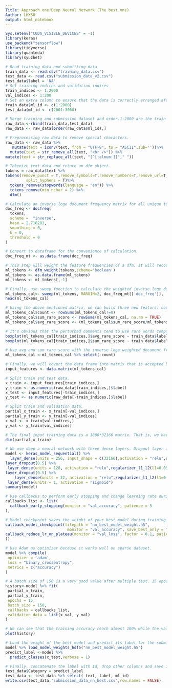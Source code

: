 ---
Title: Approach one:Deep Neural Network (The best one)
Author: LHXS0
output: html_notebook
---

```{r}
Sys.setenv("CUDA_VISIBLE_DEVICES" = -1)   
library(keras)  
use_backend("tensorflow")
library(tidyverse)
library(quanteda)
library(syuzhet)
```

```{r}
# Read training data and submitting data
train_data <- read.csv("training_data.csv")
test_data <- read.csv("submission_data_v2.csv")
test_data$label = 'NA'
# Set training indices and validation indices
train_indices <- 1:2000
val_indices <- 1:200
# Set an extra column to ensure that the data is correctly arranged after merged together
train_data$ml_id <- c(1:2000)
test_data$ml_id <- c(2001:3000)

# Merge training and submission dataset and order.1-2000 are the train dataset with known labels. 2001-3000 are the submission dataset that we want to predict on.
raw_data <-rbind(train_data,test_data)
raw_data <- raw_data[order(raw_data$ml_id),]

# Preprocessing raw data to remove special characters.
raw_data <- raw_data %>% 
   mutate(text = iconv(text, from = "UTF-8", to = "ASCII",sub=''))%>%
  mutate(text = str_remove_all(text, "<br />")) %>%
mutate(text = str_replace_all(text, "[^[:alnum:]]"," "))

```

```{r}
# Tokenize text data and return an dfm object.
tokens = raw_data$text %>% 
tokens(remove_punct = T,remove_symbols=T,remove_numbers=T,remove_url=T,
         split_hyphens = T)%>%
  tokens_remove(stopwords(language = "en")) %>%
  tokens_remove(min_nchar = 2) %>%
  dfm()
```

```{r}
# Calculate an inverse loge document frequency matrix for all unique tokens. 
doc_freq <- docfreq(
  tokens,
  scheme =  "inverse",
  base = 2.718281,
  smoothing = 0,
  k = 0,
  threshold = 0
)

# Convert to dataframe for the convenience of calculation.
doc_freq_mt <- as.data.frame(doc_freq)

# This step will weight the feature frequencies of a dfm. It will recode all non-zero counts as 1. We only care if specific token appears in a document or not, the count doesn't matter.
ml_tokens <- dfm_weight(tokens,scheme='boolean')
ml_tokens <- as.data.frame(ml_tokens)
ml_tokens <- ml_tokens[,-1]

# Finally, use sweep function to calculate the weighted inverse loge document frequency matrix for the text column. This matrix reflects the rareness of the vocabularies adopted by each comment.
ml_tokens_cal<- sweep(ml_tokens, MARGIN=2, doc_freq_mt[['doc_freq']], `*`)
head(ml_tokens_cal)
```

```{r}
# Using the above mentioned matrix, we can build three new featurs: count of rare words, sum rare score and average rare score. However, we will only use average and sum rare score as new features.
ml_tokens_cal$count <- rowSums(ml_tokens_cal!=0)
ml_tokens_cal$sum_rare_score <- rowSums(ml_tokens_cal, na.rm = TRUE)
ml_tokens_cal$avg_rare_score <- (ml_tokens_cal$sum_rare_score/ml_tokens_cal$count)
```


```{r}
# It's obvious that the perturbed comments tend to use rare words compared to the original comments. However, it seems that the difference in the sum rare score is smaller. We will use avg and sum rare score as new features.
boxplot(ml_tokens_cal[train_indices,]$avg_rare_score ~ train_data$label,names=c("Perturbed","Original"),ylab="Avg Rare Score")
boxplot(ml_tokens_cal[train_indices,]$sum_rare_score ~ train_data$label,names=c("Perturbed","Original"),ylab="Sum Rare Score")
```
```{r}
# Use avg and sum rare score with the inverse loge weighted document frequency matrix as input features. Drop the count column.
ml_tokens_cal <-ml_tokens_cal %>% select(-count)
```

```{r}
# Finally, we will covert the data frame into matrix that is accepted by Keras.
input_features <- data.matrix(ml_tokens_cal)
```

```{r}
# Split train and test data.
x_train <- input_features[train_indices,]
y_train <- as.numeric(raw_data[train_indices,]$label)
x_test <- input_features[-train_indices,]
y_test <- as.numeric(raw_data[-train_indices,]$label)

# Split train and validation data.
partial_x_train <- x_train[-val_indices,]
partial_y_train <- y_train[-val_indices]
x_val <- x_train[val_indices,]
y_val <- y_train[val_indices]

# The final input training data is a 1800*32166 matrix. That is, we have 1800 samples, each sample with 32166 features.
dim(partial_x_train)
```
```{r}
# We use deep a neural network with three dense layers. Dropout layer and regularization are employed to prevent the model from overfitting.
model <- keras_model_sequential() %>%
  layer_dense(units = 256, input_shape = c(32166),activation = "relu",regularizer_l1_l2(l1=0.05,l2=0.05)) %>%
layer_dropout(0.5) %>%
 layer_dense(units = 128, activation = "relu",regularizer_l1_l2(l1=0.05,l2=0.05)) %>%
layer_dropout(0.5) %>%
    layer_dense(units = 32, activation = "relu",regularizer_l1_l2(l1=0.05,l2=0.05)) %>%
 layer_dense(units = 1, activation = "sigmoid")
summary(model)
```

```{r}
# Use callbacks to perform early stopping and change learning rate during training. These measures ensure that you get the best performance from your model.
callbacks_list <- list(
  callback_early_stopping(monitor = "val_accuracy", patience = 5
),

# Model checkpoint saves the weight of your best model during training.
callback_model_checkpoint(filepath = "nn_best_model_weight.h5",
                           monitor = "val_accuracy", save_best_only = TRUE,save_weights_only = TRUE,mode = c("max")),
callback_reduce_lr_on_plateau(monitor = "val_loss", factor = 0.1, patience = 3
))

# Use Adam as optimizer because it works well on sparse dataset.
model %>% compile(
 optimizer = 'adam',
 loss = "binary_crossentropy",
 metrics = c("accuracy")
)
```

```{r}
# A batch size of 150 is a very good value after multiple test. 15 epochs are enough for the loss to converge.
history<-model %>% fit(
 partial_x_train,
 partial_y_train,
 epochs = 15,
 batch_size = 150,
 callbacks = callbacks_list,
 validation_data = list(x_val, y_val)
)
```
```{r}
# We can see that the training accuracy reach almost 100% while the validation accuracy stops at 70%. Not a bad score, but the model still doesn't generalize well. More data points are needed to achieve a higher score.
plot(history)
```

```{r}
# Load the weight of the best model and predict its label for the submission dataset.
model %>% load_model_weights_hdf5("nn_best_model_weight.h5")
predict_label <-model %>% 
  predict_classes(x_test,verbose = 1)
```

```{r}
# Finally, concatenate the label with Id, drop other columns and save it as a csv file so that it can be submitted to kaggle.
test_data$Category = predict_label
test_data <- test_data %>% select(-text,-label,-ml_id)
write.csv(test_data,"submission_data_nn_best.csv",row.names = FALSE)
```



